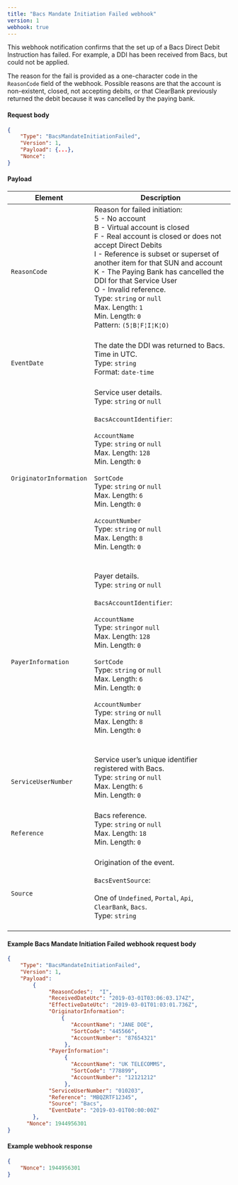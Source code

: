 ```yaml
---
title: "Bacs Mandate Initiation Failed webhook"
version: 1
webhook: true
---
```


This webhook notification confirms that the set up of a Bacs Direct Debit Instruction has failed.
For example, a DDI has been received from Bacs, but could not be applied.

The reason for the fail is provided as a one-character code in the
`ReasonCode` field of the webhook. Possible reasons are that the account
is non-existent, closed, not accepting debits, or that ClearBank
previously returned the debit because it was cancelled by the paying
bank.


#### Request body

```json
{
    "Type": "BacsMandateInitiationFailed",
    "Version": 1,
    "Payload": {...},
    "Nonce":
}
```

#### Payload
| Element                 | Description                                                                                                                                                                                                                                                                                                                                                                                                                                                                                        |
|-------------------------|----------------------------------------------------------------------------------------------------------------------------------------------------------------------------------------------------------------------------------------------------------------------------------------------------------------------------------------------------------------------------------------------------------------------------------------------------------------------------------------------------|
| `ReasonCode`            |Reason for failed initiation:<br/>5 - No account<br/>B - Virtual account is closed<br/>F - Real account is closed or does not accept Direct Debits<br/>I - Reference is subset or superset of another item for that SUN and account<br/>K - The Paying Bank has cancelled the DDI for that Service User<br/>O - Invalid reference.<br/>Type: `string` or `null`<br/>Max. Length: `1`<br/>Min. Length: `0`<br />        Pattern: `(5¦B¦F¦I¦K¦O)`<br /> <br />                                                                                                                                                                                                                                                                                                                                                                                                                                                               
| `EventDate`             |The date the DDI was returned to Bacs. Time in UTC.<br/>Type: `string` <br/>Format: `date-time`<br/><br />                                                                                                                                                                                                                                                                                                                                                                                                                                                              
| `OriginatorInformation` |Service user details.<br />Type: `string` or `null`<br/><br />`BacsAccountIdentifier`:<br /><br />`AccountName`<br />        Type: `string` or `null`<br />        Max. Length: `128`<br />        Min. Length: `0`<br /><br />`SortCode`<br />        Type: `string` or `null`<br />        Max. Length: `6`<br />        Min. Length: `0`<br /> <br /> `AccountNumber`<br />        Type: `string` or `null`<br />        Max. Length: `8`<br />        Min. Length: `0`<br />        <br /><br />                                                                                                                                                                                                                                                                                                                                                                                                                                                                 
| `PayerInformation`      |Payer details.<br />Type: `string` or `null`<br/><br />`BacsAccountIdentifier`:<br /><br />`AccountName`<br />        Type: `string`or `null`<br />        Max. Length: `128`<br />        Min. Length: `0`<br /><br />`SortCode`<br />        Type: `string` or `null`<br />        Max. Length: `6`<br />        Min. Length: `0`<br /> <br /> `AccountNumber`<br />        Type: `string` or `null`<br />        Max. Length: `8`<br />        Min. Length: `0`<br />        <br /><br />                                                                                                                                                                                                                                                                                                                                                                                                                                                                 
| `ServiceUserNumber`     |Service user’s unique identifier registered with Bacs.<br /> Type: `string` or `null`<br />  Max. Length: `6`<br />    Min. Length: `0` <br /> <br />                                                                                                                                                                                                                                                                                                                                                                                                                                                           
| `Reference`             |Bacs reference. <br />Type: `string` or `null`<br/>Max. Length: `18`	<br/>Min. Length: `0`<br/><br />                                                                                                                                                                                                                                                                                                                                                                                                                                                                 
| `Source`                |Origination of the event.<br /><br />`BacsEventSource`:<br /><br />One of `Undefined`, `Portal`, `Api`, `ClearBank`, `Bacs`. <br /> Type: `string` <br /><br />                                                                                                                                                                                                                                                                                                                                                                                                                                                                                                           

#### Example Bacs Mandate Initiation Failed webhook request body

```json
{
	"Type": "BacsMandateInitiationFailed",
	"Version": 1,
	"Payload":
		{
             "ReasonCodes":  "I",
             "ReceivedDateUtc": "2019-03-01T03:06:03.174Z",
             "EffectiveDateUtc": "2019-03-01T01:03:01.736Z",
             "OriginatorInformation":
                 {
                    "AccountName": "JANE DOE",
                    "SortCode": "445566",
                    "AccountNumber": "87654321"
                  },
             "PayerInformation":
                  {
                    "AccountName": "UK TELECOMMS",
                    "SortCode": "778899",
                    "AccountNumber": "12121212"
                  },
             "ServiceUserNumber": "010203",
             "Reference": "MBQZRTF12345",
             "Source": "Bacs",
             "EventDate": "2019-03-01T00:00:00Z"
		},
      "Nonce": 1944956301
}
```
#### Example webhook response

```json
{
    "Nonce": 1944956301
}
```

